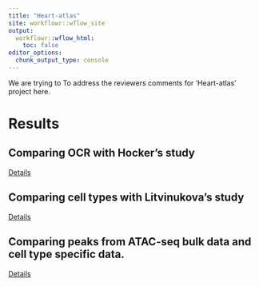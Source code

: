```yaml
---
title: "Heart-atlas"
site: workflowr::wflow_site
output:
  workflowr::wflow_html:
    toc: false
editor_options:
  chunk_output_type: console
---
```


We are trying to To address the reviewers comments for 'Heart-atlas' project here. 


# Results 

## Comparing OCR with Hocker's study

[Details](https://xsun1229.github.io/heart_atlas/compare_paper1.html)


## Comparing cell types with Litvinukova's study

[Details](https://xsun1229.github.io/heart_atlas/label_transfer.html)


## Comparing peaks from ATAC-seq bulk data and cell type specific data. 

[Details](https://xsun1229.github.io/heart_atlas/ATAC_bulk_peak.html)